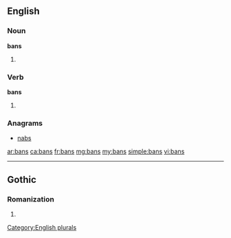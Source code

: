 ==English==

===Noun===
'''bans'''

# {{plural of|[[ban]]}}

===Verb===
'''bans'''

# {{third-person singular of|ban}}

===Anagrams===
* [[nabs#English|nabs]]

[[Category:English plurals]]

[[ar:bans]]
[[ca:bans]]
[[fr:bans]]
[[mg:bans]]
[[my:bans]]
[[simple:bans]]
[[vi:bans]]

----

==Gothic==
===Romanization===
{{got-rom}}

# {{got-romanization of|𐌱𐌰𐌽𐍃}}
{{rfc-auto}}